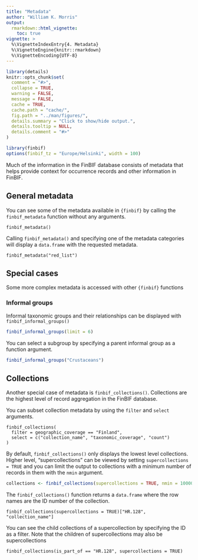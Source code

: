 ```yaml
---
title: "Metadata"
author: "William K. Morris"
output: 
  rmarkdown::html_vignette:
    toc: true
vignette: >
  %\VignetteIndexEntry{4. Metadata}
  %\VignetteEngine{knitr::rmarkdown}
  %\VignetteEncoding{UTF-8}
---
```


```r
library(details)
knitr::opts_chunk$set(
  comment = "#>",
  collapse = TRUE,
  warning = FALSE,
  message = FALSE,
  cache = TRUE,
  cache.path = "cache/",
  fig.path = "../man/figures/",
  details.summary = "Click to show/hide output.",
  details.tooltip = NULL,
  details.comment = "#>"
)

library(finbif)
options(finbif_tz = "Europe/Helsinki", width = 100)
```
Much of the information in the FinBIF database consists of metadata that helps
provide context for occurrence records and other information in FinBIF.

## General metadata
You can see some of the metadata available in `{finbif}` by calling the
`finbif_metadata` function without any arguments.
```details
finbif_metadata()
```

Calling `finbif_metadata()` and specifying one of the metadata categories will
display a `data.frame` with the requested metadata.
```details
finbif_metadata("red_list")
```

## Special cases
Some more complex metadata is accessed with other `{finbif}` functions

### Informal groups
Informal taxonomic groups and their relationships can be displayed with
`finbif_informal_groups()`
```r
finbif_informal_groups(limit = 6)
```

You can select a subgroup by specifying a parent informal group as a function
argument.
```r
finbif_informal_groups("Crustaceans")
```

## Collections
Another special case of metadata is `finbif_collections()`. Collections are the
highest level of record aggregation in the FinBIF database.

You can subset collection metadata by using the `filter` and `select` arguments.
```details
finbif_collections(
  filter = geographic_coverage == "Finland",
  select = c("collection_name", "taxonomic_coverage", "count")
)
```

By default, `finbif_collections()` only displays the lowest level collections.
Higher level, "supercollections" can be viewed by setting
`supercollections = TRUE` and you can limit the output to collections with
a minimum number of records in them with the `nmin` argument.
```r
collections <- finbif_collections(supercollections = TRUE, nmin = 10000)
```

The `finbif_collections()` function returns a `data.frame` where the row names
are the ID number of the collection.
```details
finbif_collections(supercollections = TRUE)["HR.128", "collection_name"]
```

You can see the child collections of a supercollection by specifying the ID as
a filter. Note that the children of supercollections may also be supercollections
```details
finbif_collections(is_part_of == "HR.128", supercollections = TRUE)
```
